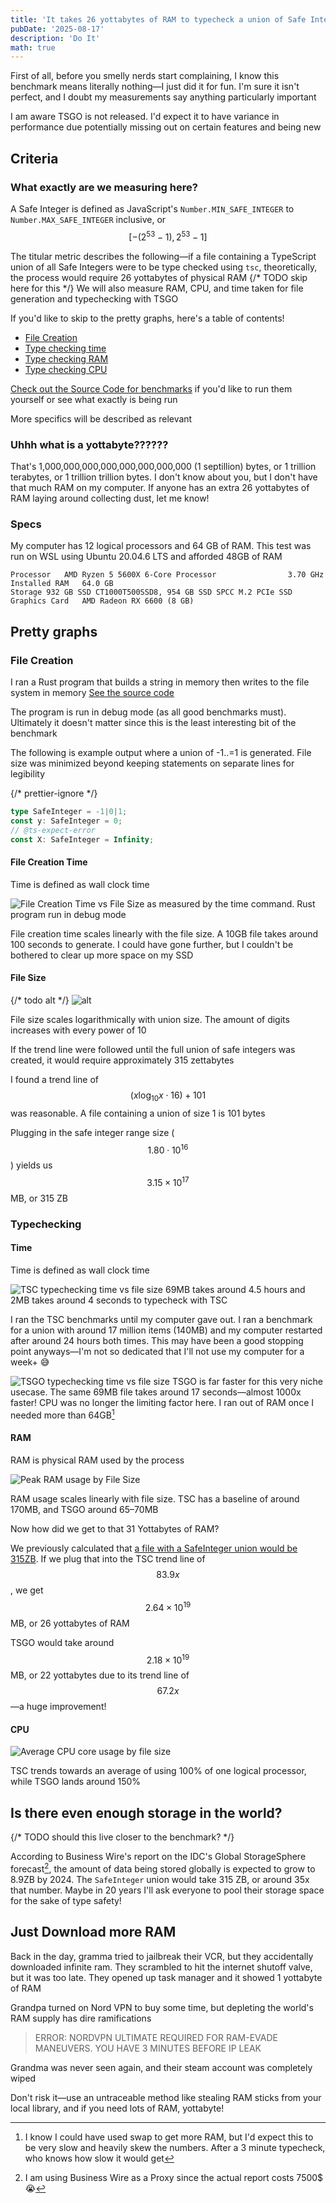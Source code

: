 ```yaml
---
title: 'It takes 26 yottabytes of RAM to typecheck a union of Safe Integers'
pubDate: '2025-08-17'
description: 'Do It'
math: true
---
```


First of all, before you smelly nerds start complaining, I know this benchmark means literally nothing—I just did it for fun. I'm sure it isn't perfect, and I doubt my measurements say anything particularly important

I am aware TSGO is not released. I'd expect it to have variance in performance due potentially missing out on certain features and being new

## Criteria

### What exactly are we measuring here?

A Safe Integer is defined as JavaScript's `Number.MIN_SAFE_INTEGER` to `Number.MAX_SAFE_INTEGER` inclusive, or $$[-(2^{53} - 1), 2^{53} - 1]$$

The titular metric describes the following—if a file containing a TypeScript union of all Safe Integers were to be type checked using `tsc`, theoretically, the process would require 26 yottabytes of physical RAM
{/* TODO skip here for this */}
We will also measure RAM, CPU, and time taken for file generation and typechecking with TSGO

If you'd like to skip to the pretty graphs, here's a table of contents!

- [File Creation](#file-creation)
- [Type checking time](#file-creation-time)
- [Type checking RAM](#ram)
- [Type checking CPU](#cpu)

[GitHub]: https://github.com/20jasper/typescript-union-benchmarking

[Check out the Source Code for benchmarks][GitHub] if you'd like to run them yourself or see what exactly is being run

More specifics will be described as relevant

### Uhhh what is a yottabyte??????

That's 1,000,000,000,000,000,000,000,000 (1 septillion) bytes, or 1 trillion terabytes, or 1 trillion trillion bytes. I don't know about you, but I don't have that much RAM on my computer. If anyone has an extra 26 yottabytes of RAM laying around collecting dust, let me know!

### Specs

My computer has 12 logical processors and 64 GB of RAM. This test was run on WSL using Ubuntu 20.04.6 LTS and afforded 48GB of RAM

```
Processor	AMD Ryzen 5 5600X 6-Core Processor                3.70 GHz
Installed RAM	64.0 GB
Storage	932 GB SSD CT1000T500SSD8, 954 GB SSD SPCC M.2 PCIe SSD
Graphics Card	AMD Radeon RX 6600 (8 GB)
```

## Pretty graphs

### File Creation

I ran a Rust program that builds a string in memory then writes to the file system in memory
[See the source code][GitHub]

The program is run in debug mode (as all good benchmarks must). Ultimately it doesn't matter since this is the least interesting bit of the benchmark

The following is example output where a union of -1..=1 is generated. File size was minimized beyond keeping statements on separate lines for legibility

{/* prettier-ignore */}
```typescript
type SafeInteger = -1|0|1;
const y: SafeInteger = 0;
// @ts-expect-error
const X: SafeInteger = Infinity;
```

#### File Creation Time

Time is defined as wall clock time

![File Creation Time vs File Size as measured by the time command. Rust program run in debug mode](/file-creation-time-vs-file-size.svg)

File creation time scales linearly with the file size. A 10GB file takes around 100 seconds to generate. I could have gone further, but I couldn't be bothered to clear up more space on my SSD

#### File Size

{/* todo alt */}
![alt](/file-size-vs-union-size.svg)

File size scales logarithmically with union size. The amount of digits increases with every power of 10

If the trend line were followed until the full union of safe integers was created, it would require approximately 315 zettabytes

I found a trend line of $$\left(x\log_{10} x \cdot 16\right) + 101$$ was reasonable. A file containing a union of size 1 is 101 bytes

Plugging in the safe integer range size ($$1.80\cdot10^{16}$$) yields us $$3.15\times10^{17}$$ MB, or 315 ZB

### Typechecking

#### Time

Time is defined as wall clock time

![TSC typechecking time vs file size](/tsc-typechecking-time-vs-file-size.svg)
69MB takes around 4.5 hours and 2MB takes around 4 seconds to typecheck with TSC

I ran the TSC benchmarks until my computer gave out. I ran a benchmark for a union with around 17 million items (140MB) and my computer restarted after around 24 hours both times. This may have been a good stopping point anyways—I'm not so dedicated that I'll not use my computer for a week+ 😅

![TSGO typechecking time vs file size](/tsgo-typechecking-time-vs-file-size.svg)
TSGO is far faster for this very niche usecase. The same 69MB file takes around 17 seconds—almost 1000x faster! CPU was no longer the limiting factor here. I ran out of RAM once I needed more than 64GB[^swap]

[^swap]: I know I could have used swap to get more RAM, but I'd expect this to be very slow and heavily skew the numbers. After a 3 minute typecheck, who knows how slow it would get

#### RAM

RAM is physical RAM used by the process

![Peak RAM usage by File Size](/peak-ram-usage-by-file-size.svg)

RAM usage scales linearly with file size. TSC has a baseline of around 170MB, and TSGO around 65–70MB

Now how did we get to that 31 Yottabytes of RAM?

We previously calculated that [a file with a SafeInteger union would be 315ZB](#file-creation). If we plug that into the TSC trend line of $$83.9x$$, we get $$2.64\times10^{19}$$MB, or 26 yottabytes of RAM

TSGO would take around $$2.18\times10^{19}$$MB, or 22 yottabytes due to its trend line of $$67.2x$$—a huge improvement!

#### CPU

![Average CPU core usage by file size](/average-cpu-core-usage-by-file-size.svg)

TSC trends towards an average of using 100% of one logical processor, while TSGO lands around 150%

## Is there even enough storage in the world?

{/* TODO should this live closer to the benchmark? */}

According to Business Wire's report on the IDC's Global StorageSphere forecast[^costsTooManyDollars], the amount of data being stored globally is <quote>expected to grow to 8.9ZB by 2024</quote>. The `SafeInteger` union would take 315 ZB, or around 35x that number. Maybe in 20 years I'll ask everyone to pool their storage space for the sake of type safety!

[^costsTooManyDollars]: I am using Business Wire as a Proxy since the actual report costs 7500$ 😭

## Just Download more RAM

Back in the day, gramma tried to jailbreak their VCR, but they accidentally downloaded infinite ram. They scrambled to hit the internet shutoff valve, but it was too late. They opened up task manager and it showed 1 yottabyte of RAM

Grandpa turned on Nord VPN to buy some time, but depleting the world's RAM supply has dire ramifications

> ERROR: NORDVPN ULTIMATE REQUIRED FOR RAM-EVADE MANEUVERS. YOU HAVE 3 MINUTES BEFORE IP LEAK

Grandma was never seen again, and their steam account was completely wiped

Don't risk it—use an untraceable method like stealing RAM sticks from your local library, and if you need lots of RAM, yottabyte!
